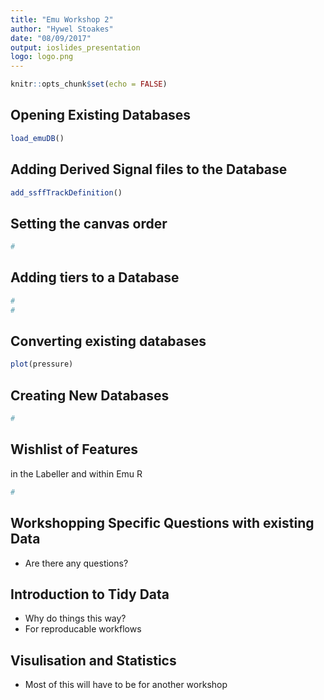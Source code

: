 ```yaml
---
title: "Emu Workshop 2"
author: "Hywel Stoakes"
date: "08/09/2017"
output: ioslides_presentation
logo: logo.png
---
```


```r
knitr::opts_chunk$set(echo = FALSE)
```

## Opening Existing Databases

```r
load_emuDB()
```


## Adding Derived Signal files to the Database

```r
add_ssffTrackDefinition()
```

## Setting the canvas order
```r
#
```

## Adding tiers to a Database

```r
#
#
```


## Converting existing databases

```r
plot(pressure)
```

## Creating New Databases

```r
#
```

## Wishlist of Features 
 in the Labeller and within Emu R
```r
#
```

## Workshopping Specific Questions with existing Data

* Are there any questions?

## Introduction to Tidy Data

* Why do things this way?
* For reproducable workflows

## Visulisation and Statistics

* Most of this will have to be for another workshop

